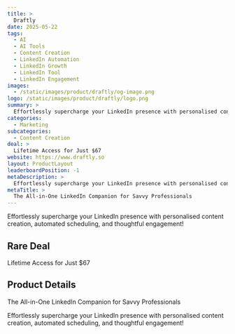```yaml
---
title: >
  Draftly
date: 2025-05-22
tags:
  - AI
  - AI Tools
  - Content Creation
  - LinkedIn Automation
  - LinkedIn Growth
  - LinkedIn Tool
  - LinkedIn Engagement
images:
  - /static/images/product/draftly/og-image.png
logo: /static/images/product/draftly/logo.png
summary: >
  Effortlessly supercharge your LinkedIn presence with personalised content creation, automated scheduling, and thoughtful engagement!
categories:
  - Marketing
subcategories:
  - Content Creation
deal: >
  Lifetime Access for Just $67
website: https://www.draftly.so
layout: ProductLayout
leaderboardPosition: -1
metaDescription: >
  Effortlessly supercharge your LinkedIn presence with personalised content creation, automated scheduling, and thoughtful engagement!
metaTitle: >
  The All-in-One LinkedIn Companion for Savvy Professionals
---
```

Effortlessly supercharge your LinkedIn presence with personalised content creation, automated scheduling, and thoughtful engagement!

## Rare Deal

Lifetime Access for Just $67

## Product Details

The All-in-One LinkedIn Companion for Savvy Professionals

Effortlessly supercharge your LinkedIn presence with personalised content creation, automated scheduling, and thoughtful engagement!
